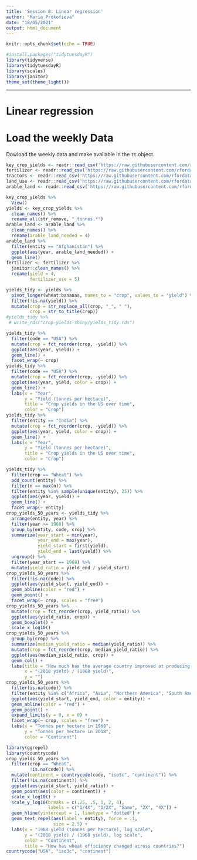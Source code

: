 ```yaml
---
title: 'Session 8: Linear regression'
author: "Maria Prokofieva"
date: "18/05/2021"
output: html_document
---
```


```r
knitr::opts_chunk$set(echo = TRUE)

#install.packages("tidytuesdayR")
library(tidyverse)
library(tidytuesdayR)
library(scales)
library(janitor)
theme_set(theme_light())
```

---
# Linear regression


# Load the weekly Data

Dowload the weekly data and make available in the `tt` object.



```r

key_crop_yields <- readr::read_csv('https://raw.githubusercontent.com/rfordatascience/tidytuesday/master/data/2020/2020-09-01/key_crop_yields.csv')
fertilizer <- readr::read_csv('https://raw.githubusercontent.com/rfordatascience/tidytuesday/master/data/2020/2020-09-01/cereal_crop_yield_vs_fertilizer_application.csv')
tractors <- readr::read_csv('https://raw.githubusercontent.com/rfordatascience/tidytuesday/master/data/2020/2020-09-01/cereal_yields_vs_tractor_inputs_in_agriculture.csv')
land_use <- readr::read_csv('https://raw.githubusercontent.com/rfordatascience/tidytuesday/master/data/2020/2020-09-01/land_use_vs_yield_change_in_cereal_production.csv')
arable_land <- readr::read_csv('https://raw.githubusercontent.com/rfordatascience/tidytuesday/master/data/2020/2020-09-01/arable_land_pin.csv')

key_crop_yields %>%
  View()
yields <- key_crop_yields %>%
  clean_names() %>%
  rename_all(str_remove, "_tonnes.*")
arable_land <- arable_land %>%
  clean_names() %>%
  rename(arable_land_needed = 4)
arable_land %>%
  filter(entity == "Afghanistan") %>%
  ggplot(aes(year, arable_land_needed)) +
  geom_line()
fertilizer <- fertilizer %>% 
  janitor::clean_names() %>%
  rename(yield = 4,
         fertilizer_use = 5)
```

```r
yields_tidy <- yields %>%
  pivot_longer(wheat:bananas, names_to = "crop", values_to = "yield") %>%
  filter(!is.na(yield)) %>%
  mutate(crop = str_replace_all(crop, "_", " "),
         crop = str_to_title(crop))
#yields_tidy %>%
 # write_rds("crop-yields-shiny/yields_tidy.rds")
```

```r
yields_tidy %>%
  filter(code == "USA") %>%
  mutate(crop = fct_reorder(crop, -yield)) %>%
  ggplot(aes(year, yield)) +
  geom_line() +
  facet_wrap(~ crop)
yields_tidy %>%
  filter(code == "USA") %>%
  mutate(crop = fct_reorder(crop, -yield)) %>%
  ggplot(aes(year, yield, color = crop)) +
  geom_line() +
  labs(x = "Year",
       y = "Yield (tonnes per hectare)",
       title = "Crop yields in the US over time",
       color = "Crop")
yields_tidy %>%
  filter(entity == "India") %>%
  mutate(crop = fct_reorder(crop, -yield)) %>%
  ggplot(aes(year, yield, color = crop)) +
  geom_line() +
  labs(x = "Year",
       y = "Yield (tonnes per hectare)",
       title = "Crop yields in the US over time",
       color = "Crop")
```

```r
yields_tidy %>%
  filter(crop == "Wheat") %>%
  add_count(entity) %>%
  filter(n == max(n)) %>%
  filter(entity %in% sample(unique(entity), 25)) %>%
  ggplot(aes(year, yield)) +
  geom_line() +
  facet_wrap(~ entity)
crop_yields_50_years <- yields_tidy %>%
  arrange(entity, year) %>%
  filter(year >= 1968) %>%
  group_by(entity, code, crop) %>%
  summarize(year_start = min(year),
            year_end = max(year),
            yield_start = first(yield),
            yield_end = last(yield)) %>%
  ungroup() %>%
  filter(year_start == 1968) %>%
  mutate(yield_ratio = yield_end / yield_start)
crop_yields_50_years %>%
  filter(!is.na(code)) %>%
  ggplot(aes(yield_start, yield_end)) +
  geom_abline(color = "red") +
  geom_point() +
  facet_wrap(~ crop, scales = "free")
crop_yields_50_years %>%
  mutate(crop = fct_reorder(crop, yield_ratio)) %>%
  ggplot(aes(yield_ratio, crop)) +
  geom_boxplot() +
  scale_x_log10()
crop_yields_50_years %>%
  group_by(crop) %>%
  summarize(median_yield_ratio = median(yield_ratio)) %>%
  mutate(crop = fct_reorder(crop, median_yield_ratio)) %>%
  ggplot(aes(median_yield_ratio, crop)) +
  geom_col() +
  labs(title = "How much has the average country improved at producing this crop?",
       x = "(2018 yield) / (1968 yield)",
       y = "")
crop_yields_50_years %>%
  filter(is.na(code)) %>%
  filter(entity %in% c("Africa", "Asia", "Northern America", "South America", "Oceania")) %>%
  ggplot(aes(yield_start, yield_end, color = entity)) +
  geom_abline(color = "red") +
  geom_point() +
  expand_limits(y = 0, x = 0) +
  facet_wrap(~ crop, scales = "free") +
  labs(x = "Tonnes per hectare in 1968",
       y = "Tonnes per hectare in 2018",
       color = "Continent")
```

```r
library(ggrepel)
library(countrycode)
crop_yields_50_years %>%
  filter(crop == "Wheat",
         !is.na(code)) %>%
  mutate(continent = countrycode(code, "iso3c", "continent")) %>%
  filter(!is.na(continent)) %>%
  ggplot(aes(yield_start, yield_ratio)) +
  geom_point(aes(color = continent)) +
  scale_x_log10() +
  scale_y_log10(breaks = c(.25, .5, 1, 2, 4),
                labels = c("1/4X", "1/2X", "Same", "2X", "4X")) +
  geom_hline(yintercept = 1, linetype = "dotted") +
  geom_text_repel(aes(label = entity), force = .1,
                  size = 2.5) +
  labs(x = "1968 yield (tonnes per hectare), log scale",
       y = "(2018 yield) / (1968 yield), log scale",
       color = "Continent",
       title = "How has wheat efficiency changed across countries?")
countrycode("USA", "iso3c", "continent")
```
